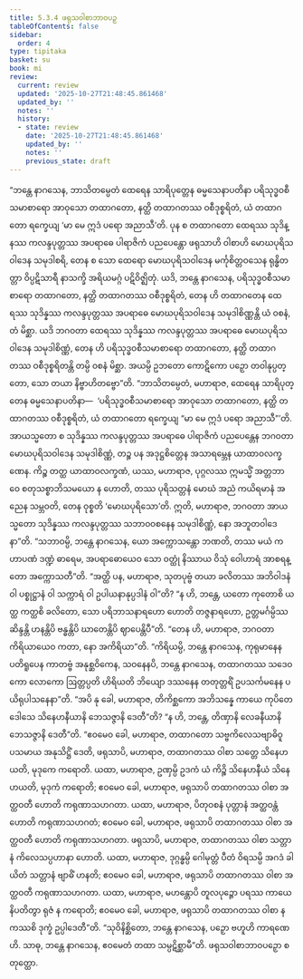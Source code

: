 ```yaml
---
title: 5.3.4 ဖရုသဝါစာဘာဝပဉှ
tableOfContents: false
sidebar:
  order: 4
type: tipitaka
basket: su
book: mi
review:
  current: review
  updated: '2025-10-27T21:48:45.861468'
  updated_by: ''
  notes: ''
  history:
  - state: review
    date: '2025-10-27T21:48:45.861468'
    updated_by: ''
    notes: ''
    previous_state: draft
---
```



<ReviewStatus review={frontmatter.review} showDetails={true} />

<HypothesisAnnotation frontmatter={frontmatter} />

<DynamicBreadcrumb />

<Division number="141" book="mi" e="ch" v="28">

<Paragraph number="784" book="mi">
“ဘန္တေ နာဂသေန, ဘာသိတမ္ပေတံ ထေရေန သာရိပုတ္တေန ဓမ္မသေနာပတိနာ ပရိသုဒ္ဓဝစီသမာစာရော အာဝုသော တထာဂတော, နတ္ထိ တထာဂတဿ ဝစီဒုစ္စရိတံ, ယံ တထာဂတော ရက္ခေယျ ‘မာ မေ ဣဒံ ပရော အညာသီ’တိ. ပုန စ တထာဂတော ထေရဿ သုဒိန္နဿ ကလန္ဒပုတ္တဿ အပရာဓေ ပါရာဇိကံ ပညပေန္တော ဖရုသာဟိ ဝါစာဟိ မောဃပုရိသဝါဒေန သမုဒါစရိ, တေန စ သော ထေရော မောဃပုရိသဝါဒေန မင်္ကုစိတ္တဝသေန ရုန္ဓိတတ္တာ ဝိပ္ပဋိသာရီ နာသက္ခိ အရိယမဂ္ဂံ ပဋိဝိဇ္ဈိတုံ. ယဒိ, ဘန္တေ နာဂသေန, ပရိသုဒ္ဓဝစီသမာစာရော တထာဂတော, နတ္ထိ တထာဂတဿ ဝစီဒုစ္စရိတံ, တေန ဟိ တထာဂတေန ထေရဿ သုဒိန္နဿ ကလန္ဒပုတ္တဿ အပရာဓေ မောဃပုရိသဝါဒေန သမုဒါစိဏ္ဏန္တိ ယံ ဝစနံ, တံ မိစ္ဆာ. ယဒိ ဘဂဝတာ ထေရဿ သုဒိန္နဿ ကလန္ဒပုတ္တဿ အပရာဓေ မောဃပုရိသဝါဒေန သမုဒါစိဏ္ဏံ, တေန ဟိ ပရိသုဒ္ဓဝစီသမာစာရော တထာဂတော, နတ္ထိ တထာဂတဿ ဝစီဒုစ္စရိတန္တိ တမ္ပိ ဝစနံ မိစ္ဆာ. အယမ္ပိ ဥဘတော ကောဋိကော ပဉှော တဝါနုပ္ပတ္တော, သော တယာ နိဗ္ဗာဟိတဗ္ဗော”တိ.
</Paragraph>

<Paragraph number="785" book="mi">
“ဘာသိတမ္ပေတံ, မဟာရာဇ, ထေရေန သာရိပုတ္တေန ဓမ္မသေနာပတိနာ—  ‘ပရိသုဒ္ဓဝစီသမာစာရော အာဝုသော တထာဂတော, နတ္ထိ တထာဂတဿ ဝစီဒုစ္စရိတံ, ယံ တထာဂတော ရက္ခေယျ “မာ မေ ဣဒံ ပရော အညာသီ”’တိ. အာယသ္မတော စ သုဒိန္နဿ ကလန္ဒပုတ္တဿ အပရာဓေ ပါရာဇိကံ ပညပေန္တေန ဘဂဝတာ မောဃပုရိသဝါဒေန သမုဒါစိဏ္ဏံ, တဉ္စ ပန အဒုဋ္ဌစိတ္တေန အသာရမ္ဘေန ယာထာဝလက္ခဏေန. ကိဉ္စ တတ္ထ ယာထာဝလက္ခဏံ, ယဿ, မဟာရာဇ, ပုဂ္ဂလဿ ဣမသ္မိံ အတ္တဘာဝေ စတုသစ္စာဘိသမယော န ဟောတိ, တဿ ပုရိသတ္တနံ မောဃံ အညံ ကယိရမာနံ အညေန သမ္ဘဝတိ, တေန ဝုစ္စတိ ‘မောဃပုရိသော’တိ. ဣတိ, မဟာရာဇ, ဘဂဝတာ အာယသ္မတော သုဒိန္နဿ ကလန္ဒပုတ္တဿ သဘာဝဝစနေန သမုဒါစိဏ္ဏံ, နော အဘူတဝါဒေနာ”တိ.
</Paragraph>

<Paragraph number="786" book="mi">
“သဘာဝမ္ပိ, ဘန္တေ နာဂသေန, ယော အက္ကောသန္တော ဘဏတိ, တဿ မယံ ကဟာပဏံ ဒဏ္ဍံ ဓာရေမ, အပရာဓောယေဝ သော ဝတ္ထုံ နိဿာယ ဝိသုံ ဝေါဟာရံ အာစရန္တော အက္ကောသတီ”တိ. “အတ္ထိ ပန, မဟာရာဇ, သုတပုဗ္ဗံ တယာ ခလိတဿ အဘိဝါဒနံ ဝါ ပစ္စုဋ္ဌာနံ ဝါ သက္ကာရံ ဝါ ဥပါယနာနုပ္ပဒါနံ ဝါ”တိ? “န ဟိ, ဘန္တေ, ယတော ကုတောစိ ယတ္ထ ကတ္ထစိ ခလိတော, သော ပရိဘာသနာရဟော ဟောတိ တဇ္ဇနာရဟော, ဥတ္တမင်္ဂမ္ပိဿ ဆိန္ဒန္တိ ဟနန္တိပိ ဗန္ဓန္တိပိ ဃာတေန္တိပိ ဈာပေန္တိပီ”တိ. “တေန ဟိ, မဟာရာဇ, ဘဂဝတာ ကိရိယာယေဝ ကတာ, နော အကိရိယာ”တိ.
</Paragraph>

<Paragraph number="787" book="mi">
“ကိရိယမ္ပိ, ဘန္တေ နာဂသေန, ကုရုမာနေန ပတိရူပေန ကာတဗ္ဗံ အနုစ္ဆဝိကေန, သဝနေနပိ, ဘန္တေ နာဂသေန, တထာဂတဿ သဒေဝကော လောကော ဩတ္တပ္ပတိ ဟိရိယတိ ဘိယျော ဒဿနေန တတုတ္တရိံ ဥပသင်္ကမနေန ပယိရုပါသနေနာ”တိ. “အပိ နု ခေါ, မဟာရာဇ, တိကိစ္ဆကော အဘိသန္နေ ကာယေ ကုပိတေ ဒေါသေ သိနေဟနီယာနိ ဘေသဇ္ဇာနိ ဒေတီ”တိ? “န ဟိ, ဘန္တေ, တိဏှာနိ လေခနီယာနိ ဘေသဇ္ဇာနိ ဒေတီ”တိ. “ဧဝမေဝ ခေါ, မဟာရာဇ, တထာဂတော သဗ္ဗကိလေသဗျာဓိဝူပသမာယ အနုသိဋ္ဌိံ ဒေတိ, ဖရုသာပိ, မဟာရာဇ, တထာဂတဿ ဝါစာ သတ္တေ သိနေဟယတိ, မုဒုကေ ကရောတိ. ယထာ, မဟာရာဇ, ဥဏှမ္ပိ ဥဒကံ ယံ ကိဉ္စိ သိနေဟနီယံ သိနေဟယတိ, မုဒုကံ ကရောတိ; ဧဝမေဝ ခေါ, မဟာရာဇ, ဖရုသာပိ တထာဂတဿ ဝါစာ အတ္ထဝတီ ဟောတိ ကရုဏာသဟဂတာ. ယထာ, မဟာရာဇ, ပိတုဝစနံ ပုတ္တာနံ အတ္ထဝန္တံ ဟောတိ ကရုဏာသဟဂတံ; ဧဝမေဝ ခေါ, မဟာရာဇ, ဖရုသာပိ တထာဂတဿ ဝါစာ အတ္ထဝတီ ဟောတိ ကရုဏာသဟဂတာ. ဖရုသာပိ, မဟာရာဇ, တထာဂတဿ ဝါစာ သတ္တာနံ ကိလေသပ္ပဟာနာ ဟောတိ. ယထာ, မဟာရာဇ, ဒုဂ္ဂန္ဓမ္ပိ ဂေါမုတ္တံ ပီတံ ဝိရသမ္ပိ အဂဒံ ခါယိတံ သတ္တာနံ ဗျာဓိံ ဟနတိ; ဧဝမေဝ ခေါ, မဟာရာဇ, ဖရုသာပိ တထာဂတဿ ဝါစာ အတ္ထဝတီ ကရုဏာသဟဂတာ. ယထာ, မဟာရာဇ, မဟန္တောပိ တူလပုဉ္ဇော ပရဿ ကာယေ နိပတိတွာ ရုဇံ န ကရောတိ; ဧဝမေဝ ခေါ, မဟာရာဇ, ဖရုသာပိ တထာဂတဿ ဝါစာ န ကဿစိ ဒုက္ခံ ဥပ္ပါဒေတီ”တိ. “သုဝိနိစ္ဆိတော, ဘန္တေ နာဂသေန, ပဉှော ဗဟူဟိ ကာရဏေဟိ. သာဓု, ဘန္တေ နာဂသေန, ဧဝမေတံ တထာ သမ္ပဋိစ္ဆာမီ”တိ.

</Paragraph>
</Division>

<Paragraph number="788" type="center" book="mi">
ဖရုသဝါစာဘာဝပဉှော စတုတ္ထော.
</Paragraph>